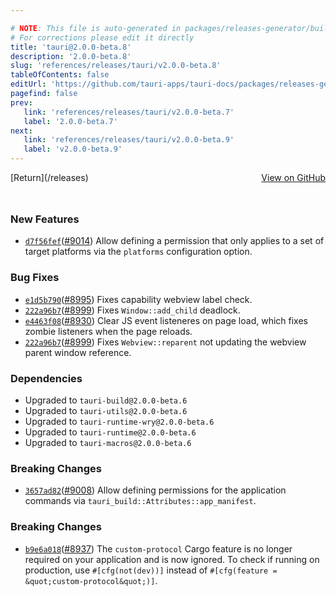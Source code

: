 ```yaml
---

# NOTE: This file is auto-generated in packages/releases-generator/build.ts
# For corrections please edit it directly
title: 'tauri@2.0.0-beta.8'
description: '2.0.0-beta.8'
slug: 'references/releases/tauri/v2.0.0-beta.8'
tableOfContents: false
editUrl: 'https://github.com/tauri-apps/tauri-docs/packages/releases-generator/build.ts'
pagefind: false
prev:
   link: 'references/releases/tauri/v2.0.0-beta.7'
   label: '2.0.0-beta.7'
next:
   link: 'references/releases/tauri/v2.0.0-beta.9'
   label: 'v2.0.0-beta.9'
---
```


<div style="margin-bottom:3rem; display: flex; justify-content: space-between; align-items: center"><span>[Return](/releases)</span><span><a href="https://github.com/tauri-apps/tauri/releases/tag/tauri-v2.0.0-beta.8">View on GitHub</a></span></div>

### New Features

- [`d7f56fef`](https://www.github.com/tauri-apps/tauri/commit/d7f56fef85cac3af4e2dbac1eac40e5567b1f160)([#9014](https://www.github.com/tauri-apps/tauri/pull/9014)) Allow defining a permission that only applies to a set of target platforms via the `platforms` configuration option.

### Bug Fixes

- [`e1d5b790`](https://www.github.com/tauri-apps/tauri/commit/e1d5b7906369a40df19e8ee86c56f90a27d6357c)([#8995](https://www.github.com/tauri-apps/tauri/pull/8995)) Fixes capability webview label check.
- [`222a96b7`](https://www.github.com/tauri-apps/tauri/commit/222a96b74b145fb48d3f0c109897962d56fae57a)([#8999](https://www.github.com/tauri-apps/tauri/pull/8999)) Fixes `Window::add_child` deadlock.
- [`e4463f08`](https://www.github.com/tauri-apps/tauri/commit/e4463f08145c044bd37dc1c6f5f39e6a572ace3e)([#8930](https://www.github.com/tauri-apps/tauri/pull/8930)) Clear JS event listeneres on page load, which fixes zombie listeners when the page reloads.
- [`222a96b7`](https://www.github.com/tauri-apps/tauri/commit/222a96b74b145fb48d3f0c109897962d56fae57a)([#8999](https://www.github.com/tauri-apps/tauri/pull/8999)) Fixes `Webview::reparent` not updating the webview parent window reference.

### Dependencies

- Upgraded to `tauri-build@2.0.0-beta.6`
- Upgraded to `tauri-utils@2.0.0-beta.6`
- Upgraded to `tauri-runtime-wry@2.0.0-beta.6`
- Upgraded to `tauri-runtime@2.0.0-beta.6`
- Upgraded to `tauri-macros@2.0.0-beta.6`

### Breaking Changes

- [`3657ad82`](https://www.github.com/tauri-apps/tauri/commit/3657ad82f88ce528551d032d521c52eed3f396b4)([#9008](https://www.github.com/tauri-apps/tauri/pull/9008)) Allow defining permissions for the application commands via `tauri_build::Attributes::app_manifest`.

### Breaking Changes

- [`b9e6a018`](https://www.github.com/tauri-apps/tauri/commit/b9e6a01879d9233040f3d3fab11c59e70563da7e)([#8937](https://www.github.com/tauri-apps/tauri/pull/8937)) The `custom-protocol` Cargo feature is no longer required on your application and is now ignored. To check if running on production, use `#[cfg(not(dev))]` instead of `#[cfg(feature = &quot;custom-protocol&quot;)]`.

